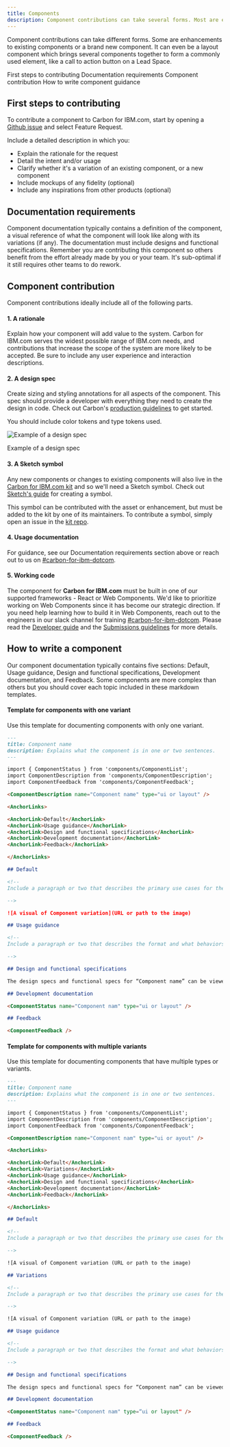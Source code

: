```yaml
---
title: Components
description: Component contributions can take several forms. Most are either component enhancements or brand new assets.
---
```



<PageDescription>


Component contributions can take different forms. Some are enhancements to existing components
or a brand new component. It can even be a layout component which brings several components together to form a commonly used element, like a call to action button on a Lead Space. 


</PageDescription>


<AnchorLinks>
<AnchorLink>First steps to contributing</AnchorLink>
<AnchorLink>Documentation requirements</AnchorLink>
<AnchorLink>Component contribution</AnchorLink>
<AnchorLink>How to write component guidance</AnchorLink>
</AnchorLinks>


## First steps to contributing


To contribute a component to Carbon for IBM.com, start by opening a <a href="https://github.com/carbon-design-system/carbon-for-ibm-dotcom/issues/new/choose" target="_blank">Github issue</a> and select Feature Request.

Include a detailed description in which you:
- Explain the rationale for the request
- Detail the intent and/or usage
- Clarify whether it's a variation of an existing component, or a new component
- Include mockups of any fidelity (optional)
- Include any inspirations from other products (optional)


## Documentation requirements

Component documentation typically contains a definition of the component, a visual reference of what the component will look like along with its variations (if any).  The documentation must include designs and functional specifications.  Remember you are contributing this component so others benefit from the effort already made by you or your team.  It's sub-optimal if it still requires other teams to do rework.  


## Component contribution

Component contributions ideally include all of the following parts.

#### 1. A rationale

Explain how your component will add value to the system. Carbon for IBM.com serves the
widest possible range of IBM.com needs, and contributions that increase the scope of
the system are more likely to be accepted. Be sure to include any user
experience and interaction descriptions.

#### 2. A design spec

Create sizing and styling annotations for all aspects of the component. This
spec should provide a developer with everything they need to create the design
in code. Check out Carbon's <a href="https://github.com/carbon-design-system/carbon-website/wiki/Production-guidelines#spec-guidelines" target="_blank">production guidelines</a> to get started.

You should include color tokens and type tokens used.

<Row>
<Column colLg={8}>

![Example of a design spec](../../images/contributions/content-switcher-style-1.jpg)

<Caption>Example of a design spec</Caption>

</Column>
</Row>

#### 3. A Sketch symbol

Any new components or changes to existing components will also live in the
[Carbon for IBM.com kit](https://www.ibm.com/standards/web/carbon-for-ibm-dotcom/designing#get-the-kit) and so we'll need a Sketch symbol.
Check out <a href="https://www.sketch.com/docs/symbols/creating-symbols/" target="_blank">Sketch's guide</a> for creating a symbol.

This symbol can be contributed with the asset or enhancement, but must be added
to the kit by one of its maintainers. To contribute a symbol, simply open an
issue in the
[kit repo](https://github.com/carbon-design-system/carbon-for-ibm-dotcom-design-kit/issues/new?assignees=oliviaflory&template=bug-report.md&title=%5BDesign+kit%5D%3A+Brief+description).

#### 4. Usage documentation

For guidance, see our Documentation requirements section above or reach out to us on <a href="https://ibm-studios.slack.com/archives/C2PLX8GQ6" target="_blank">#carbon-for-ibm-dotcom</a>.

#### 5. Working code

The component for **Carbon for IBM.com** must be built in one of our supported frameworks - React or Web Components.  We'd like to prioritize working on Web Components since it has become our strategic direction.  If you need help learning how to build it in Web Components, reach out to the engineers in our slack channel for training <a href="https://ibm-studios.slack.com/archives/C2PLX8GQ6" target="_blank">#carbon-for-ibm-dotcom</a>.  Please read the [Developer guide](https://github.com/carbon-design-system/carbon-for-ibm-dotcom/blob/master/docs/developing.md) and the [Submissions guidelines](https://github.com/carbon-design-system/carbon-for-ibm-dotcom/blob/master/docs/submission-guidelines.md) for more details.

## How to write a component

Our component documentation typically contains five sections: Default, Usage guidance, Design and functional specifications, Development documentation, and Feedback. Some components are more complex than others but you should cover each topic included in these markdown templates.

#### Template for components with one variant
Use this template for documenting components with only one variant. 

```markdown
---
title: Component name
description: Explains what the component is in one or two sentences.
---

import { ComponentStatus } from 'components/ComponentList';
import ComponentDescription from 'components/ComponentDescription';
import ComponentFeedback from 'components/ComponentFeedback';

<ComponentDescription name="Component name" type="ui or layout" />

<AnchorLinks>

<AnchorLink>Default</AnchorLink>
<AnchorLink>Usage guidance</AnchorLink>
<AnchorLink>Design and functional specifications</AnchorLink>
<AnchorLink>Development documentation</AnchorLink>
<AnchorLink>Feedback</AnchorLink>

</AnchorLinks>

## Default

<!--
Include a paragraph or two that describes the primary use cases for the component and details about how it helps the user achieve any tasks.

-->

![A visual of Component variation](URL or path to the image)

## Usage guidance

<!--
Include a paragraph or two that describes the format and what behaviors the component should be.

-->

## Design and functional specifications

The design specs and functional specs for “Component name” can be viewed  <a href="Link to the BOX folder" target="_blank" rel="noreferrer">here</a>.

## Development documentation

<ComponentStatus name="Component nam" type="ui or layout" />

## Feedback

<ComponentFeedback />
```

#### Template for components with multiple variants
Use this template for documenting components that have multiple types or
variants.

```markdown
---
title: Component name
description: Explains what the component is in one or two sentences.
---

import { ComponentStatus } from 'components/ComponentList';
import ComponentDescription from 'components/ComponentDescription';
import ComponentFeedback from 'components/ComponentFeedback';

<ComponentDescription name="Component nam" type="ui or ayout" />

<AnchorLinks>

<AnchorLink>Default</AnchorLink>
<AnchorLink>Variations</AnchorLink>
<AnchorLink>Usage guidance</AnchorLink>
<AnchorLink>Design and functional specifications</AnchorLink>
<AnchorLink>Development documentation</AnchorLink>
<AnchorLink>Feedback</AnchorLink>

</AnchorLinks>

## Default

<!--
Include a paragraph or two that describes the primary use cases for the component and details about how it helps the user achieve any tasks.

-->

![A visual of Component variation (URL or path to the image)

## Variations

<!--
Include a paragraph or two that describes the primary use cases for the component and details about how it helps the user achieve any tasks.

-->

![A visual of Component variation (URL or path to the image)

## Usage guidance

<!--
Include a paragraph or two that describes the format and what behaviors the component should be.

-->

## Design and functional specifications

The design specs and functional specs for “Component nam” can be viewed  <a href=“Link “to the BOX folder target="_blank">here</a>.

## Development documentation

<ComponentStatus name="Component nam" type=“ui or layout" />

## Feedback

<ComponentFeedback />
```
